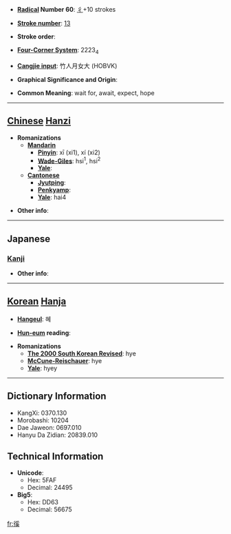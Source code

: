 * '''[[Wiktionary:Chinese radical index| Radical]] Number 60''': [[Wiktionary:Chinese radical index 彳|彳]]+10 strokes

* '''[[Wiktionary:Chinese total strokes index|Stroke number]]''': [[Wiktionary:Chinese total strokes index 13|13]]

* '''Stroke order''': 

* '''[[Wiktionary:Chinese four corner index|Four-Corner System]]''': 2223<sub>4</sub>

* '''[[Wiktionary:Chinese Cangjie index|Cangjie input]]''': 竹人月女大 (HOBVK)

* '''Graphical Significance and Origin''': 

* '''Common Meaning''': wait for, await, expect, hope

----

== [[Chinese]] [[Hanzi]] ==

* '''Romanizations'''
** '''[[Mandarin]]'''
*** '''[[Pinyin]]''': xī (xi1), xí (xi2)
*** '''[[Wade-Giles]]''': hsi<sup>1</sup>, hsi<sup>2</sup>
*** '''[[Yale]]''': 
** '''[[Cantonese]]'''
*** '''[[Jyutping]]''':
*** '''[[Penkyamp]]''': 
*** '''[[Yale]]''': hai4

* '''Other info''': 

----

==Japanese==
===[[Kanji]]===
{{kanji|on readings=[[けい]] (kei), [[げい]] (gei)|kun readings=[[こみさ]] (komisa), [[もつ]] (motsu)}}

* '''Other info''':  

----

== [[Korean]] [[Hanja]] ==

* '''[[Hangeul]]''': 혜

* '''[[Hun-eum]] reading''': 

* '''Romanizations'''
** '''[[The 2000 South Korean Revised Romanization|The 2000 South Korean Revised]]''': hye
** '''[[McCune-Reischauer]]''': hye
** '''[[Yale]]''': hyey

----

== Dictionary Information ==

* KangXi: 0370.130
* Morobashi: 10204
* Dae Jaweon: 0697.010
* Hanyu Da Zidian: 20839.010

== Technical Information ==

* '''Unicode''':
** Hex: 5FAF
** Decimal: 24495
* '''Big5''':
** Hex: DD63
** Decimal: 56675

[[fr:徯]]